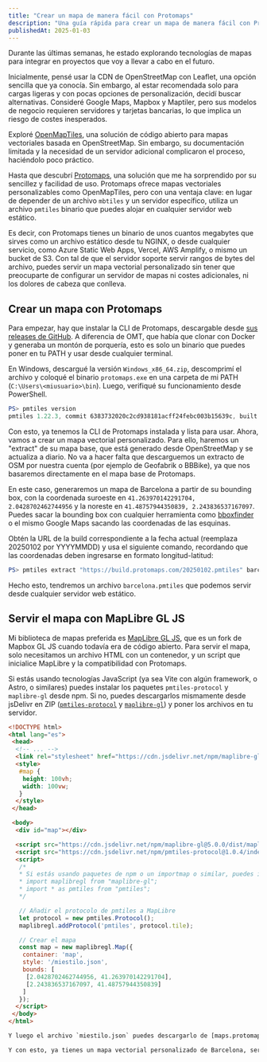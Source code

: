 ```yaml
---
title: "Crear un mapa de manera fácil con Protomaps"
description: "Una guía rápida para crear un mapa de manera fácil con Protomaps, sin servidor ni historias complicadas"
publishedAt: 2025-01-03
---
```


Durante las últimas semanas, he estado explorando tecnologías de mapas para integrar en proyectos que voy a llevar a cabo en el futuro.

Inicialmente, pensé usar la CDN de OpenStreetMap con Leaflet, una opción sencilla que ya conocía. Sin embargo, al estar recomendada solo para cargas ligeras y con pocas opciones de personalización, decidí buscar alternativas. Consideré Google Maps, Mapbox y Maptiler, pero sus modelos de negocio requieren servidores y tarjetas bancarias, lo que implica un riesgo de costes inesperados.

Exploré [OpenMapTiles](https://openmaptiles.org/), una solución de código abierto para mapas vectoriales basada en OpenStreetMap. Sin embargo, su documentación limitada y la necesidad de un servidor adicional complicaron el proceso, haciéndolo poco práctico.

Hasta que descubrí [Protomaps](https://protomaps.com/), una solución que me ha sorprendido por su sencillez y facilidad de uso. Protomaps ofrece mapas vectoriales personalizables como OpenMapTiles, pero con una ventaja clave: en lugar de depender de un archivo `mbtiles` y un servidor específico, utiliza un archivo `pmtiles` binario que puedes alojar en cualquier servidor web estático.

Es decir, con Protomaps tienes un binario de unos cuantos megabytes que sirves como un archivo estático desde tu NGINX, o desde cualquier servicio, como Azure Static Web Apps, Vercel, AWS Amplify, o mismo un bucket de S3. Con tal de que el servidor soporte servir rangos de bytes del archivo, puedes servir un mapa vectorial personalizado sin tener que preocuparte de configurar un servidor de mapas ni costes adicionales, ni los dolores de cabeza que conlleva.

## Crear un mapa con Protomaps

Para empezar, hay que instalar la CLI de Protomaps, descargable desde [sus releases de GitHub](https://github.com/protomaps/go-pmtiles/releases/latest). A diferencia de OMT, que había que clonar con Docker y generaba un montón de porquería, esto es solo un binario que puedes poner en tu PATH y usar desde cualquier terminal.

En Windows, descargué la versión `Windows_x86_64.zip`, descomprimí el archivo y coloqué el binario `protomaps.exe` en una carpeta de mi PATH (`C:\Users\<miusuario>\bin`). Luego, verifiqué su funcionamiento desde PowerShell.

```powershell
PS> pmtiles version
pmtiles 1.22.3, commit 6383732020c2cd938181acff24febc003b15639c, built at 2024-12-09T02:16:01Z
```

Con esto, ya tenemos la CLI de Protomaps instalada y lista para usar. Ahora, vamos a crear un mapa vectorial personalizado. Para ello, haremos un "extract" de su mapa base, que está generado desde OpenStreetMap y se actualiza a diario. No va a hacer falta que descarguemos un extracto de OSM por nuestra cuenta (por ejemplo de Geofabrik o BBBike), ya que nos basaremos directamente en el mapa base de Protomaps.

En este caso, generaremos un mapa de Barcelona a partir de su bounding box, con la coordenada suroeste en `41.263970142291704, 2.0428702462744956` y la noreste en `41.48757944350839, 2.243836537167097`. Puedes sacar la bounding box con cualquier herramienta como [bboxfinder](https://bboxfinder.com/) o el mismo Google Maps sacando las coordenadas de las esquinas.

Obtén la URL de la build correspondiente a la fecha actual (reemplaza 20250102 por YYYYMMDD) y usa el siguiente comando, recordando que las coordenadas deben ingresarse en formato longitud-latitud:

```powershell
PS> pmtiles extract "https://build.protomaps.com/20250102.pmtiles" barcelona.pmtiles --bbox="2.0428702462744956,41.263970142291704,2.243836537167097,41.48757944350839"
```

Hecho esto, tendremos un archivo `barcelona.pmtiles` que podemos servir desde cualquier servidor web estático.

## Servir el mapa con MapLibre GL JS

Mi biblioteca de mapas preferida es [MapLibre GL JS](https://docs.mapbox.com/mapbox-gl-js/api/), que es un fork de Mapbox GL JS cuando todavía era de código abierto. Para servir el mapa, solo necesitamos un archivo HTML con un contenedor, y un script que inicialice MapLibre y la compatibilidad con Protomaps.

Si estás usando tecnologías JavaScript (ya sea Vite con algún framework, o Astro, o similares) puedes instalar los paquetes `pmtiles-protocol` y `maplibre-gl` desde npm. Si no, puedes descargarlos mismamente desde jsDelivr en ZIP ([`pmtiles-protocol`](https://www.jsdelivr.com/package/npm/pmtiles-protocol) y [`maplibre-gl`](https://www.jsdelivr.com/package/npm/maplibre-gl)) y poner los archivos en tu servidor.

```html
<!DOCTYPE html>
<html lang="es">
 <head>
  <!-- ... -->
  <link rel="stylesheet" href="https://cdn.jsdelivr.net/npm/maplibre-gl@5.0.0/dist/maplibre-gl.min.css" />
  <style>
   #map {
    height: 100vh;
    width: 100vw;
   }
  </style>
 </head>

 <body>
  <div id="map"></div>

  <script src="https://cdn.jsdelivr.net/npm/maplibre-gl@5.0.0/dist/maplibre-gl.min.js"></script>
  <script src="https://cdn.jsdelivr.net/npm/pmtiles-protocol@1.0.4/index.min.js"></script>
  <script>
   /*
   * Si estás usando paquetes de npm o un importmap o similar, puedes importar los módulos así:
   * import maplibregl from "maplibre-gl";
   * import * as pmtiles from "pmtiles";
   */

   // Añadir el protocolo de pmtiles a MapLibre
   let protocol = new pmtiles.Protocol();
   maplibregl.addProtocol('pmtiles', protocol.tile);

   // Crear el mapa
   const map = new maplibregl.Map({
    container: 'map',
    style: '/miestilo.json',
    bounds: [
     [2.0428702462744956, 41.263970142291704],
     [2.243836537167097, 41.48757944350839]
    ]
   });
  </script>
 </body>
</html>

Y luego el archivo `miestilo.json` puedes descargarlo de [maps.protomaps.com](https://maps.protomaps.com/#map=0.89/0/0&theme=light&lang=en&tiles=https://demo-bucket.protomaps.com/v4.pmtiles&local_sprites=true) clicando en "Get style JSON" y guardándolo en tu servidor. Cambias la ruta a tu pmtiles y ya. Y puedes usar cualquier otro estilo para MapLibre, como los de [OpenMapTiles](https://openmaptiles.org/styles/) mismamente, o hacer uno propio con algo como [Maputnik](https://maputnik.github.io/editor/).

Y con esto, ya tienes un mapa vectorial personalizado de Barcelona, servido desde tu servidor estático, sin tener que preocuparte de configurar un servidor de mapas ni costes adicionales. Y puedes personalizarlo todo lo que quieras, desde los colores hasta los datos que se muestran. Sin cargar pesados SDKs desde CDNs, sin depender de terceros, y sin el riesgo de una factura deorbitada porque te pasaste de peticiones.
